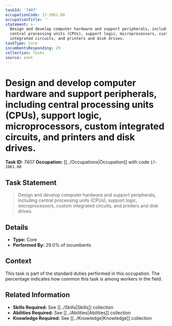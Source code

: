 ```yaml
---
taskId: '7407'
occupationCode: 17-2061.00
occupationTitle: ''
statement: >-
  Design and develop computer hardware and support peripherals, including
  central processing units (CPUs), support logic, microprocessors, custom
  integrated circuits, and printers and disk drives.
taskType: Core
incumbentsResponding: 29
collection: Tasks
source: onet
---
```

# Design and develop computer hardware and support peripherals, including central processing units (CPUs), support logic, microprocessors, custom integrated circuits, and printers and disk drives.

**Task ID:** 7407
**Occupation:** [[../Occupations|Occupation]] with code `17-2061.00`

## Task Statement

> Design and develop computer hardware and support peripherals, including central processing units (CPUs), support logic, microprocessors, custom integrated circuits, and printers and disk drives.

## Details

- **Type:** Core
- **Performed By:** 29.0% of incumbents

## Context

This task is part of the standard duties performed in this occupation. The percentage indicates how common this task is among workers in the field.

## Related Information

- **Skills Required:** See [[../Skills|Skills]] collection
- **Abilities Required:** See [[../Abilities|Abilities]] collection
- **Knowledge Required:** See [[../Knowledge|Knowledge]] collection
